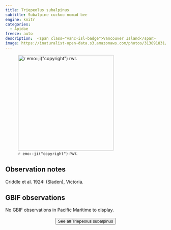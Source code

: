 ```yaml
---
title: Triepeolus subalpinus
subtitle: Subalpine cuckoo nomad bee
engine: knitr
categories:
  - Apidae
freeze: auto
description:  <span class="vanc-isl-badge">Vancouver Island</span>
image: https://inaturalist-open-data.s3.amazonaws.com/photos/313891831/large.jpg
---
```

![`r emo::ji("copyright")` rwr.](https://inaturalist-open-data.s3.amazonaws.com/photos/313891831/large.jpg){height=300}

## Observation notes  
Criddle et al. 1924: (Sladen), <span class="hl-place-name">Victoria</span>.

## GBIF observations  
No GBIF observations in Pacific Maritime to display.
<br><br>
<center>


<a href="NA"><button type="button" class="btn btn-secondary">See all Triepeolus subalpinus <i class="fa-solid fa-arrow-up-right-from-square"></i> </button></a>
</center>
